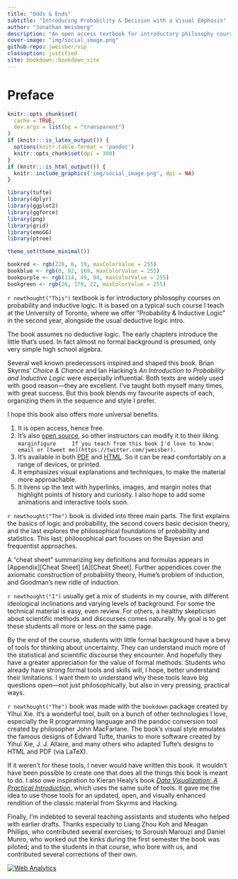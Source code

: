 ```yaml
---
title: "Odds & Ends"
subtitle: "Introducing Probability & Decision with a Visual Emphasis"
author: "Jonathan Weisberg"
description: "An open access textbook for introductory philosophy courses on probability and inductive logic."
cover-image: "img/social_image.png"
github-repo: jweisber/vip
classoption: justified
site: bookdown::bookdown_site
---
```


# Preface {-}

```r
knitr::opts_chunk$set(
  cache = TRUE,
  dev.args = list(bg = "transparent")
)
if (knitr:::is_latex_output()) {
  options(knitr.table.format = 'pandoc')
  knitr::opts_chunk$set(dpi = 300)
}
if (knitr:::is_html_output()) {
  knitr::include_graphics('img/social_image.png', dpi = NA)
}

library(tufte)
library(dplyr)
library(ggplot2)
library(ggforce)
library(png)
library(grid)
library(emoGG)
library(ptree)

theme_set(theme_minimal())

bookred <- rgb(228, 6, 19, maxColorValue = 255)
bookblue <- rgb(0, 92, 169, maxColorValue = 255)
bookpurple <- rgb(114, 49, 94, maxColorValue = 255)
bookgreen <- rgb(26, 179, 22, maxColorValue = 255)
```

`r newthought("This")` textbook is for introductory philosophy courses on probability and inductive logic. It is based on a typical such course I teach at the University of Toronto, where we offer "Probability & Inductive Logic" in the second year, alongside the usual deductive logic intro.$\,$

The book assumes no deductive logic. The early chapters introduce the little that's used. In fact almost no formal background is presumed, only very simple high school algebra.

Several well known predecessors inspired and shaped this book. Brian Skyrms' *Choice & Chance* and Ian Hacking's *An Introduction to Probability and Inductive Logic* were especially influential. Both texts are widely used with good reason---they are excellent. I've taught both myself many times, with great success. But this book blends my favourite aspects of each, organizing them in the sequence and style I prefer.

I hope this book also offers more universal benefits.

1. It is open access, hence free.
2. It's also [open source](https://github.com/jweisber/vip-source), so other instructors can modify it to their liking.
    ```marginfigure
    If you teach from this book I'd love to know: email or [tweet me](https://twitter.com/jweisber).
    ```
3. It's available in both [PDF](http://jonathanweisberg.org/vip/_main.pdf) and [HTML](http://jonathanweisberg.org/vip/). So it can be read comfortably on a range of devices, or printed.
4. It emphasizes visual explanations and techniques, to make the material more approachable.
5. It livens up the text with hyperlinks, images, and margin notes that highlight points of history and curiosity. I also hope to add some animations and interactive tools soon.

`r newthought("The")`  book is divided into three main parts. The first explains the basics of logic and probability, the second covers basic decision theory, and the last explores the philosophical foundations of probability and statistics. This last, philosophical part focuses on the Bayesian and frequentist approaches.

A "cheat sheet" summarizing key definitions and formulas appears in [Appendix][Cheat Sheet] [A][Cheat Sheet]. Further appendices cover the axiomatic construction of probability theory, Hume's problem of induction, and Goodman's new ridle of induction.

`r newthought("I")` usually get a mix of students in my course, with different ideological inclinations and varying levels of background. For some the technical material is easy, even review. For others, a healthy skepticism about scientific methods and discourses comes naturally. My goal is to get these students all more or less on the same page.

By the end of the course, students with little formal background have a bevy of tools for thinking about uncertainty. They can understand much more of the statistical and scientific discourse they encounter. And hopefully they have a greater appreciation for the value of formal methods. Students who already have strong formal tools and skills will, I hope, better understand their limitations. I want them to understand why these tools leave big questions open---not just philosophically, but also in very pressing, practical ways.

`r newthought("The")`  book was made with the `bookdown` package created by Yihui Xie. It's a wonderful tool, built on a bunch of other technologies I love, especially the R programming language and the pandoc conversion tool created by philosopher John MacFarlane. The book's visual style emulates the famous designs of Edward Tufte, thanks to more software created by Yihui Xie, J. J. Allaire, and many others who adapted Tufte's designs to HTML and PDF (via LaTeX).

If it weren't for these tools, I never would have written this book. It wouldn't have been possible to create one that does all the things this book is meant to do. I also owe inspiration to Kieran Healy's book [*Data Visualization: A Practical Introduction*](http://socviz.co/), which uses the same suite of tools. It gave me the idea to use those tools for an updated, open, and visually enhanced rendition of the classic material from Skyrms and Hacking.

Finally, I'm indebted to several teaching assistants and students who helped with earlier drafts. Thanks especially to Liang Zhou Koh and Meagan Phillips, who contributed several exercises; to Soroush Marouzi and Daniel Munro, who worked out the kinks during the first semester the book was piloted; and to the students in that course, who bore with us, and contributed several corrections of their own.


<!-- Default Statcounter code for Odds & Ends
https://jonathanweisberg.org/vip/ -->
<script type="text/javascript">
var sc_project=12077193; 
var sc_invisible=1; 
var sc_security="6995a8df"; 
</script>
<script type="text/javascript"
src="https://www.statcounter.com/counter/counter.js"
async></script>
<noscript><div class="statcounter"><a title="Web Analytics"
href="https://statcounter.com/" target="_blank"><img
class="statcounter"
src="https://c.statcounter.com/12077193/0/6995a8df/1/"
alt="Web Analytics"></a></div></noscript>
<!-- End of Statcounter Code -->